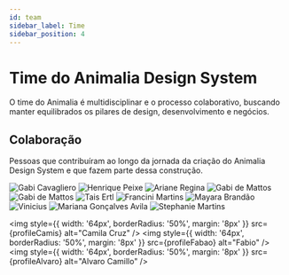 ```yaml
---
id: team
sidebar_label: Time
sidebar_position: 4
---
```




# Time do Animalia Design System

O time do Animalia é multidisciplinar e o processo colaborativo, buscando manter equilibrados os pilares de design, desenvolvimento e negócios.

<div style={{ display: 'flex', flexFlow: 'row wrap', margin: '-8px' }}>
  <ProfileCardComponent
    avatar={profileFernanda}
    name="Fernanda Russafa"
    title="Gerente Eng. Corporativa"
  />
  <ProfileCardComponent
    avatar={profileDoug}
    name="Douglas Souza"
    title="PO Animalia DS"
  />
  <ProfileCardComponent
    avatar={profileAmilcar}
    name="Amilcar Teixeira"
    title="Product Design"
  />
  <ProfileCardComponent
    avatar={profileEdi}
    name="Edineide Oliveira"
    title="Product Design"
  />
  <ProfileCardComponent
    avatar={profileNic}
    name="Nicole Oliveira"
    title="Software Engineer"
  />
  <ProfileCardComponent
    avatar={profileGabi}
    name="Gabrieli Barbosa"
    title="Front-end Developer"
  />
  <ProfileCardComponent
    avatar={profileRafa}
    name="Rafael Lourenço"
    title="Front-end Developer"
  />
  <ProfileCardComponent
    avatar={profileJorge}
    name="Jorge Nicholas"
    title="Front-end Developer"
  />
  <ProfileCardComponent
    avatar={profileLuiz}
    name="Luiz Mariz"
    title="Front-end Developer"
  />
  <ProfileCardComponent
    avatar={profileCaio}
    name="Caio Mendonça"
    title="UX Researcher"
  /> <ProfileCardComponent
    avatar={profileJe}
    name="Jessica"
    title="UX Researcher"
  /> <ProfileCardComponent
    avatar={profileBia}
    name="Bia Ferrer"
    title="UX Researcher"
  />
  <ProfileCardComponent
    avatar={profileBizon}
    name="Wilson Bizon"
    title="Esp. de Usabilidade"
  />
  <ProfileCardComponent avatar={profileMateus} name="Mateus José" title="Product Design" />
</div>

## Colaboração

Pessoas que contribuíram ao longo da jornada da criação do Animalia Design System e que fazem parte dessa construção.

<div
  style={{
    display: 'flex',
    flexFlow: 'row wrap',
    margin: '-8px',
    filter: 'grayscale(100%)',
  }}
>
  <img
    style={{ width: '64px', borderRadius: '50%', margin: '8px' }}
    src={profileGabriela}
    alt="Gabi Cavagliero"
  />
  <img
    style={{ width: '64px', borderRadius: '50%', margin: '8px' }}
    src={profilePeixe}
    alt="Henrique Peixe"
  />
  <img
    style={{ width: '64px', borderRadius: '50%', margin: '8px' }}
    src={profileAriane}
    alt="Ariane Regina"
  />
  <img
    style={{ width: '64px', borderRadius: '50%', margin: '8px' }}
    src={profileNatanael}
    alt="Gabi de Mattos"
  />
  <img
    style={{ width: '64px', borderRadius: '50%', margin: '8px' }}
    src={profileGabiMattos}
    alt="Gabi de Mattos"
  />
  <img
    style={{ width: '64px', borderRadius: '50%', margin: '8px' }}
    src={profileTais}
    alt="Tais Ertl"
  />
  <img
    style={{ width: '64px', borderRadius: '50%', margin: '8px' }}
    src={profileFran}
    alt="Francini Martins"
  />
  <img
    style={{ width: '64px', borderRadius: '50%', margin: '8px' }}
    src={profileMay}
    alt="Mayara Brandão"
  />
  <img
    style={{ width: '64px', borderRadius: '50%', margin: '8px' }}
    src={profileVinicius}
    alt="Vinicius"
  />
  <img
    style={{ width: '64px', borderRadius: '50%', margin: '8px' }}
    src={profileMari}
    alt="Mariana Gonçalves Avila"
  />
  <img
    style={{ width: '64px', borderRadius: '50%', margin: '8px' }}
    src={profileStephanie}
    alt="Stephanie Martins"
  />

  <img
    style={{ width: '64px', borderRadius: '50%', margin: '8px' }}
    src={profileCamis}
    alt="Camila Cruz"
  />
  <img
    style={{ width: '64px', borderRadius: '50%', margin: '8px' }}
    src={profileFabao}
    alt="Fabio"
  />
  <img
    style={{ width: '64px', borderRadius: '50%', margin: '8px' }}
    src={profileAlvaro}
    alt="Alvaro Camillo"
  />
</div>
